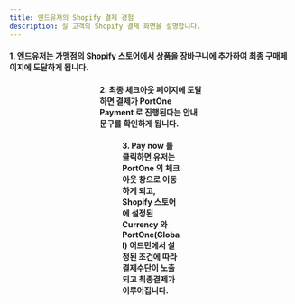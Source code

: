 ```yaml
---
title: 엔드유저의 Shopify 결제 경험
description: 실 고객의 Shopify 결제 화면을 설명합니다.
---
```




#### 1. 엔드유저는 가맹점의 Shopify 스토어에서 상품을 장바구니에 추가하여 최종 구매페이지에 도달하게 됩니다.

<Figure src="https://github.com/portone-io/developers.portone.io/assets/85064711/8fe812a3-e8df-4858-83e0-a5f779409ed2" />
<Figure src="https://github.com/portone-io/developers.portone.io/assets/85064711/6b1d6a0a-29a5-4a26-b289-97427b362039" />
<Figure src="https://github.com/portone-io/developers.portone.io/assets/85064711/e537306d-7af5-4ecf-a1b8-3e89f01c263a" />
<Figure src="https://github.com/portone-io/developers.portone.io/assets/85064711/11a8f8fb-0849-4fe9-88c4-56f929eb17c0" />

#### 2. 최종 체크아웃 페이지에 도달하면 결제가 PortOne Payment 로 진행된다는 안내문구를 확인하게 됩니다.

<Figure src="https://github.com/portone-io/developers.portone.io/assets/85064711/b2db8739-7f78-4173-aadd-b69798c1f2c4" />

#### 3. Pay now 를 클릭하면 유저는 PortOne 의 체크아웃 창으로 이동하게 되고, Shopify 스토어에 설정된 Currency 와 PortOne(Global) 어드민에서 설정된 조건에 따라 결제수단이 노출되고 최종결제가 이루어집니다.

<Figure src="https://github.com/portone-io/developers.portone.io/assets/85064711/2abbcb1c-0f75-42b0-a849-4f4290562024" />
